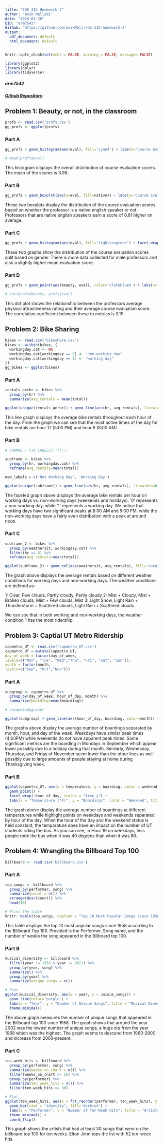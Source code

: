 ---
title: "SDS 315 Homework 2"
author: "Avik Malladi"
date: "2024-01-28"
EID: "arm7542"
Github: "https://github.com/avikMall/sds-315-homework-2"
output:
  pdf_document: default
  html_document: default
---

```{r setup, include=FALSE}
knitr::opts_chunk$set(echo = FALSE, warning = FALSE, message= FALSE)
```

``` {r}
library(ggplot2)
library(dplyr)
library(tidyverse)
```

##### arm7542
##### [Github Repository](https://github.com/avikMall/sds-315-homework-2)

## Problem 1: Beauty, or not, in the classroom

``` {r}
profs <- read.csv('profs.csv')
gg_profs <- ggplot(profs)
```

### Part A

``` {r}
gg_profs + geom_histogram(aes(eval), fill='cyan4') + labs(x='Course Evalutation Score', y='Count', title='Distribution of Course Evaluation Scores')

# mean(profs$eval)
```


This histogram displays the overall distribution of course evaluation scores. The mean of the scores is 3.99.

### Part B

``` {r}
gg_profs + geom_boxplot(aes(y=eval, fill=native)) + labs(y='Course Evaluation Score', title='Distribution of Course Evaluations Scores by Native Speakers')
```


These two boxplots display the distribution of the course evaluation scores based on whether the professor is a native english speaker or not. Professors that are native english speakers earn a score of 0.81 higher on average.

### Part C

``` {r}
gg_profs + geom_histogram(aes(eval), fill='lightseagreen') + facet_wrap(~gender) + labs(title='Distribution of Course Evaluation Scores by Gender', x='Course Evaluation Score', y='Count')
```


These two graphs show the distribution of the course evaluation scores split based on gender. There is more data collected for male professors and also a slightly higher mean evaluation score.

### Part D

``` {r}
gg_profs + geom_point(aes(beauty, eval), color='slateblue4') + labs(x='Average Physical Attractiveness Rating', y='Course Evaluation Score', title="Professor's Physical Attractiveness vs. Course Evaluation Score")

# cor(profs$beauty, profs$eval)
```

This dot plot shows the relationship between the professors average physical attractiveness rating and their average course evaluation score. The correlation coefficient between these to metrics is 0.19.


## Problem 2: Bike Sharing

``` {r}
bikes <- read.csv('bikeshare.csv')
bikes <- within(bikes, {
  workingday.cat <- NA
  workingday.cat[workingday == 0] <- "non-working day"
  workingday.cat[workingday == 1] <- "working day"
})
gg_bikes <- ggplot(bikes)
```

### Part A

``` {r}
rentals_perhr <- bikes %>%
  group_by(hr) %>%
  summarize(avg_rentals = mean(total))

ggplot(unique(rentals_perhr)) + geom_line(aes(hr, avg_rentals), linewidth=0.8, color='darkorange2') + labs(x='Hour of the Day', y='Average Bike Rentals', title='Average Hourly Bike Rentals')
```


This line graph displays the average bike rentals throughout each hour of the day. From the graph we can see that the most active times of the day for bike rentals are hour 17 (5:00 PM) and hour 8 (8:00 AM). 

### Part B

``` {r}
# CHANGE / FIX LABELS!!!!!!!!

subframe <- bikes %>%
  group_by(hr, workingday.cat) %>%
  reframe(avg_rentals=mean(total))

new_labels = c('Not Working Day', 'Working Day')

ggplot(unique(subframe)) + geom_line(aes(hr, avg_rentals), linewidth=0.8, color='darkturquoise') + labs(x='Hour of the Day', y='Average Bike Rentals', title='Average Hourly Bike Rentals by Working Day') + facet_wrap(~workingday.cat)
```


The faceted graph above displays the average bike rentals per hour on working days vs. non-working days (weekends and holidays). '0' represents a non-working day, while '1' represents a working day. We notice that working days have two significant peaks at 8:00 AM and 5:00 PM, while the non-working days have a fairly even distribution with a peak at around noon. 

### Part C

``` {r}
subframe_2 <- bikes %>%
  group_by(weathersit, workingday.cat) %>%
  filter(hr == 8) %>%
  reframe(avg_rentals=mean(total)) 

ggplot(subframe_2) + geom_col(aes(weathersit, avg_rentals), fill='coral1') + facet_wrap(~workingday.cat) + labs(x="Weather Category", y="Average Rentals", title="Ridership by Weather Situation")
```

The graph above displays the average rentals based on different weather conditions for working days and non-working days. The weather conditions are defined as:

1: Clear, Few clouds, Partly cloudy, Partly cloudy
2: Mist + Cloudy, Mist + Broken clouds, Mist + Few clouds, Mist
3: Light Snow, Light Rain + Thunderstorm + Scattered clouds, Light Rain + Scattered clouds

We can see that in both working and non-working days, the weather condition 1 has the most ridership.


## Problem 3: Captial UT Metro Ridership

``` {r}
capmetro_UT <- read.csv('capmetro_UT.csv')
capmetro_UT = mutate(capmetro_UT,
day_of_week = factor(day_of_week,
levels=c("Mon", "Tue", "Wed","Thu", "Fri", "Sat", "Sun")),
month = factor(month,
levels=c("Sep", "Oct","Nov")))
```

### Part A

``` {r}
subgroup <- capmetro_UT %>%
  group_by(day_of_week, hour_of_day, month) %>%
  summarize(boarding=mean(boarding))

# unique(subgroup)

ggplot(subgroup) + geom_line(aes(hour_of_day, boarding, color=month)) + facet_wrap(~day_of_week) + labs(x="Hour of Day", y="Average Boardings", title="Average Boardings by Hour of the Day, Day of the Week, and Month of the Year")
```

The graphs above display the average number of boardings separated by month, hour, and day of the week. Weekdays have similar peak times (4:00PM) while weekends do not have apparent peak times. Some significant metrics are the boarding in Mondays in September which appear lower possibly due to a holiday during that month. Similarly, Wednesday, Thursday, and Friday of November seem lower than the other lines as well possibly due to large amounts of people staying at home during Thanksgiving week. 

### Part B

``` {r}
ggplot(capmetro_UT, aes(x = temperature, y = boarding, color = weekend)) +
  geom_point() +
  facet_wrap(~hour_of_day, scales = "free_y") +
  labs(x = "Temperature (°F)", y = "Boardings", color = "Weekend", title="Boardings vs. Temperature on weekends and weekdays by Hour of the day")

```


The graph above display the average number of boardings at different temperatures while highlight points on weekdays and weekends separated by hour of the day. When the hour of the day and the weekend status is held constant, the temparature does have an impact on the number of UT students riding the bus. As you can see, in Hour 19 on weekdays, less people rode the bus when it was 40 degrees than when it was 80. 

## Problem 4: Wrangling the Billboard Top 100

``` {r}
billboard <- read.csv('billboard.csv')
```

### Part A

``` {r}
top_songs <- billboard %>%
  group_by(performer, song) %>%
  summarize(count = n()) %>%
  arrange(desc(count)) %>%
  head(10)

# Print the table
knitr::kable(top_songs, caption = "Top 10 Most Popular Songs since 1958: Number of Weeks on Billboard Top 100")

```


This table displays the top 10 most popular songs since 1958 according to the Billboard Top 100. Provided is the Performer, Song name, and the number of weeks the song appeared in the Billboard top 100.

### Part B

``` {r}
musical_diversity <- billboard %>%
  filter(year != 1958 & year != 2021) %>%
  group_by(year, song) %>%
  summarize() %>%
  group_by(year) %>%
  summarize(unique_songs = n())

# Plot
ggplot(musical_diversity, aes(x = year, y = unique_songs)) +
  geom_line(color='purple') +
  labs(x = "Year", y = "Number of Unique Songs", title = "Musical Diversity Over Time") +
  theme_minimal()
```


The above graph measures the number of unique songs that appeared in the Billboard top 100 since 1958. The graph shows that around the year 2002 was the lowest number of unique songs, a huge dip from the year 1968 which was the highest. The graph seems to descend from 1960-2000 and increase from 2000-present. 


### Part C

``` {r}
ten_week_hits <- billboard %>%
  group_by(performer, song) %>%
  summarize(weeks_on_chart = n()) %>%
  filter(weeks_on_chart >= 10) %>%
  group_by(performer) %>%
  summarize(ten_week_hits = n()) %>%
  filter(ten_week_hits >= 30)

# Plot
ggplot(ten_week_hits, aes(x = fct_reorder(performer, ten_week_hits), y = ten_week_hits)) +
  geom_bar(stat = "identity", fill='darkred') +
  labs(x = "Performer", y = "Number of Ten-Week Hits", title = "Artists with at Least 30 Ten-Week Hits") +
  theme_minimal() +
  coord_flip()
```


This graph shows the artists that had at least 30 songs that were on the billboard top 100 for ten weeks. Elton John tops the list with 52 ten-week hits.
